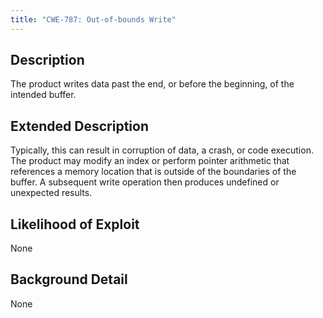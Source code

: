 ```yaml
---
title: "CWE-787: Out-of-bounds Write"
---
```


## Description
The product writes data past the end, or before the beginning, of the intended buffer.

## Extended Description
Typically, this can result in corruption of data, a crash, or code execution.  The product may modify an index or perform pointer arithmetic that references a memory location that is outside of the boundaries of the buffer.  A subsequent write operation then produces undefined or unexpected results.

## Likelihood of Exploit
None

## Background Detail
None
        